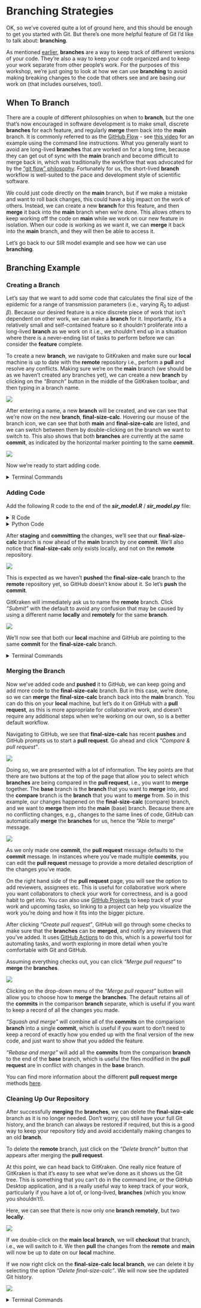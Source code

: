 # Branching Strategies

OK, so we've covered quite a lot of ground here, and this should be enough to get you started with Git.
But there's one more helpful feature of Git I'd like to talk about: **branching**.

As mentioned [earlier](how-git-works.qmd#branches), **branches** are a way to keep track of different versions of your code. They're also a way to keep your code organized and to keep your work separate from other people's work.
For the purposes of this workshop, we're just going to look at how we can use **branching** to avoid making breaking changes to the code that others see and are basing our work on (that includes ourselves, too!).

## When To Branch

There are a couple of different philosophies on when to **branch**, but the one that's now encouraged in software development is to make small, discrete **branches** for each feature, and regularly **merge** them back into the **main** branch.
It is commonly referred to as the [GitHub Flow](https://guides.github.com/introduction/flow/) - see [this video](https://www.youtube.com/watch?v=GgjIvUrOpmg) for an example using the command line instructions.
What you generally want to avoid are long-lived **branches** that are worked on for a long time, because they can get out of sync with the **main** branch and become difficult to merge back in, which was traditionally the workflow that was advocated for by the ["git flow" philosophy](https://nvie.com/posts/a-successful-git-branching-model/).
Fortunately for us, the short-lived **branch** workflow is well-suited to the pace and development style of scientific software.

We could just code directly on the **main** branch, but if we make a mistake and want to roll back changes, this could have a big impact on the work of others.
Instead, we can create a new **branch** for this feature, and then **merge** it back into the **main** branch when we're done.
This allows others to keep working off the code on **main** while we work on our new feature in isolation.
When our code is working as we want it, we can **merge** it back into the **main** branch, and they will then be able to access it.

Let's go back to our SIR model example and see how we can use **branching**.

## Branching Example
### Creating a Branch

Let's say that we want to add some code that calculates the final size of the epidemic for a range of transmission parameters (i.e., varying $R_0$ to adjust $\beta$).
Because our desired feature is a nice discrete piece of work that isn't dependent on other work, we can make a **branch** for it.
Importantly, it's a relatively small and self-contained feature so it shouldn't proliferate into a long-lived **branch** as we work on it i.e., we shouldn't end up in a situation where there is a never-ending list of tasks to perform before we can consider the **feature** complete.

To create a new **branch**, we navigate to GitKraken and make sure our **local** machine is up to date with the **remote** repository i.e., perform a **pull** and resolve any conflicts.
Making sure we're on the **main** branch (we should be as we haven't created any branches yet), we can create a new **branch** by clicking on the *"Branch"* button in the middle of the GitKraken toolbar, and then typing in a branch name.

![](./figs/Basic-workflow_branch01.png)

After entering a name, a new **branch** will be created, and we can see that we're now on the new **branch**, **final-size-calc**.
Hovering our mouse of the branch icon, we can see that both **main** and **final-size-calc** are listed, and we can switch between them by double-clicking on the branch we want to switch to.
This also shows that both **branches** are currently at the same **commit**, as indicated by the horizontal marker pointing to the same **commit**.

![](./figs/Basic-workflow_branch02.png)

Now we're ready to start adding code.

<details>
  <summary>Terminal Commands</summary>
  <p>

```bash
# checkout changes the branch
# -b creates a new branch with the given name
git checkout -b final-size-calc
```

  </p>
</details>


### Adding Code

Add the following R code to the end of the ***sir_model.R*** / ***sir_model.py*** file:

<details>
  <summary>
    R Code
  </summary>
  <p>
```r
# Candidate values for R0 and beta
R0 <- seq(0.1, 5, length = 50)
betas <- R0 * 1/2

# Calculate proportion infected for each value of R0
# map2_dfr is a {purrr} function that applies a function to two vectors i.e., it is a vectorized version of a for loop, and returns a data frame
final_size_df <- map2_dfr(
  .x = betas,
  .y = R0,
  .f = function(.x, .y) {
    equil <- runsteady(
      y = c(S = 1 - 1E-5, I = 1E-5, R = 0),
      times = c(0, 1E5),
      func = sirmod,
      parms = c(mu = 0, N = 1, beta = .x, gamma = 1/2)
    )
    
    tibble(
      R0 = .y,
      final_size = equil$y["R"]
    )
  }
)

ggplot(final_size_df, aes(x = R0, y = final_size)) +
  geom_line(linewidth = 2) +
  labs(x = "R0", y = "Final size")
```
  </p>
</details>

<details>
  <summary>
    Python Code
  </summary>
  <p>
```python
# Candidate values for R0 and beta
R0 = np.linspace(0.1, 5, 50)
betas = R0 * 1 / 2

solve_ivp(
    sirmod, [tmin, 1e5], start, args=parms
).y[2, -1]

final_size_df = pd.DataFrame({"R0": R0, "final_size": np.zeros(len(R0))})

for (index, beta) in enumerate(betas):
    p = (beta, mu, gamma, N)
    final_size_df.final_size[index] = solve_ivp(sirmod, [tmin, 1e5], start, args=p).y[2, -1]

(
    ggplot(final_size_df, aes(x='R0', y='final_size'))
    + geom_line(size=2)
    + labs(x='R0', y='Final size')
)
```
  </p>
</details>

After **staging** and **committing** the changes, we'll see that our **final-size-calc** branch is now ahead of the **main** branch by one **commit**.
We'll also notice that **final-size-calc** only exists locally, and not on the **remote** repository.

![](./figs/Basic-workflow_branch03.png)

This is expected as we haven't **pushed** the **final-size-calc** branch to the **remote** repository yet, so GitHub doesn't know about it.
So let's **push** the **commit**.

GitKraken will immediately ask us to name the **remote** branch.
Click *"Submit"* with the default to avoid any confusion that may be caused by using a different name **locally** and **remotely** for the same **branch**.

![](./figs/Basic-workflow_branch04.png)

We'll now see that both our **local** machine and GitHub are pointing to the same **commit** for the **final-size-calc** branch.

<details>
  <summary>Terminal Commands</summary>
  <p>

```bash
# Stage and commit the changes
git add .
git commit -m "Add final size calculation code"

# Show git tree
git log --graph --decorate --oneline --all

# Push the commit to the remote repository
# -u sets the upstream branch to the remote branch of the same name
# origin is the name of your remote (the default name)
# final-size-calc is the name of the local branch you want to push
git push -u origin final-size-calc
```

  </p>
</details>

### Merging the Branch

Now we've added code and **pushed** it to GitHub, we can keep going and add more code to the **final-size-calc** branch.
But in this case, we're done, so we can **merge** the **final-size-calc** branch back into the **main** branch.
You can do this on your **local** machine, but let's do it on GitHub with a **pull request**, as this is more appropriate for collaborative work, and doesn't require any additional steps when we're working on our own, so is a better default workflow.

Navigating to GitHub, we see that **final-size-calc** has recent **pushes** and GitHub prompts us to start a **pull request**.
Go ahead and click *"Compare & pull request"*.

![](./figs/Basic-workflow_branch05.png)

Doing so, we are presented with a lot of information.
The key points are that there are two buttons at the top of the page that allow you to select which **branches** are being compared in the **pull request**, i.e., you want to **merge** together.
The **base** branch is the **branch** that you want to **merge** into, and the **compare** branch is the **branch** that you want to **merge** from.
So in this example, our changes happened on the **final-size-calc** (compare) branch, and we want to **merge** them into the **main** (base) branch.
Because there are no conflicting changes, e.g., changes to the same lines of code, GitHub can automatically **merge** the **branches** for us, hence the "Able to merge" message.

![](./figs/Basic-workflow_branch06.png)

As we only made one **commit**, the **pull request** message defaults to the **commit** message.
In instances where you've made multiple **commits**, you can edit the **pull request** message to provide a more detailed description of the changes you've made.

On the right hand side of the **pull request** page, you will see the option to add reviewers, assignees etc.
This is useful for collaborative work where you want collaborators to check your work for correctness, and is a good habit to get into.
You can also use [GitHub Projects](https://docs.github.com/en/issues/planning-and-tracking-with-projects/learning-about-projects/about-projects) to keep track of your work and upcoming tasks, so linking to a project can help you visualize the work you're doing and how it fits into the bigger picture.

After clicking *"Create pull request"*, GitHub will go through some checks to make sure that the **branches** can be **merged**, and notify any reviewers that you've added.
It uses [GitHub Actions](https://docs.github.com/en/actions) to do this, which is a powerful tool for automating tasks, and worth exploring in more detail when you're comfortable with Git and GitHub.

Assuming everything checks out, you can click *"Merge pull request"* to **merge** the **branches**.

![](./figs/Basic-workflow_branch07.png)

::: {.callout-note}

Clicking on the drop-down menu of the *"Merge pull request"* button will allow you to choose how to **merge** the **branches**.
The default retains all of the **commits** in the comparison **branch** separate, which is useful if you want to keep a record of all the changes you made.

*"Squash and merge"* will combine all of the **commits** on the comparison **branch** into a single **commit**, which is useful if you want to don't need to keep a record of exactly how you ended up with the final version of the new code, and just want to show that you added the feature.

*"Rebase and merge"* will add all the **commits** from the comparison **branch** to the end of the **base** branch, which is useful the files modified in the **pull request** are in conflict with changes in the **base** branch.

You can find more information about the different **pull request merge** methods [here](https://docs.github.com/en/pull-requests/collaborating-with-pull-requests/incorporating-changes-from-a-pull-request/about-pull-request-merges#squash-and-merge-your-pull-request-commits).

:::

### Cleaning Up Our Repository

After successfully **merging** the **branches**, we can delete the **final-size-calc** branch as it is no longer needed.
Don't worry, you still have your full Git history, and the branch can always be restored if required, but this is a good way to keep your repository tidy and avoid accidentally making changes to an old **branch**.

To delete the **remote** branch, just click on the *"Delete branch"* button that appears after merging the **pull request**.

At this point, we can head back to GitKraken.
One really nice feature of GitKraken is that it's easy to see what we've done as it shows us the Git tree.
This is something that you can't do in the command line, or the GitHub Desktop application, and is a really useful way to keep track of your work, particularly if you have a lot of, or long-lived, **branches** (which you know you shouldn't!).

Here, we can see that there is now only one **branch remotely**, but two **locally**.

![](./figs/Basic-workflow_branch08.png)

If we double-click on the **main local branch**, we will **checkout** that branch, i.e., we will switch to it.
We then **pull** the changes from the **remote** and **main** will now be up to date on our **local** machine.

If we now right click on the **final-size-calc local branch**, we can delete it by selecting the option *"Delete final-size-calc"*.
We will now see the updated Git history.

![](./figs/Basic-workflow_branch09.png)

<details>
  <summary>Terminal Commands</summary>
  <p>

```bash
# Delete the remote branch
git push -d origin final-size-calc

# Delete the local branch
git branch -d final-size-calc
```

  </p>
</details>